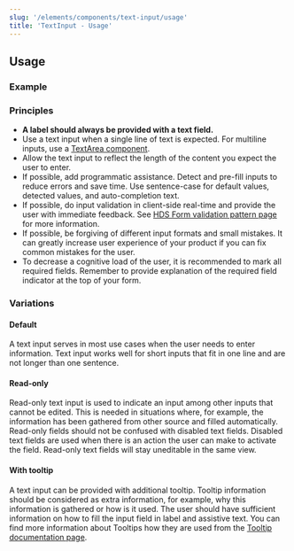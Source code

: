 ```yaml
---
slug: '/elements/components/text-input/usage'
title: 'TextInput - Usage'
---
```




## Usage

### Example
<PlaygroundPreview>
  <TextInput
    id="input"
    label="Label"
    placeholder="Placeholder"
    helperText="Assistive text"
    required
    style={{ maxWidth: '320px' }}
  />
</PlaygroundPreview>

### Principles
- **A label should always be provided with a text field.**
- Use a text input when a single line of text is expected. For multiline inputs, use a [TextArea component](/elements/components/text-area).
- Allow the text input to reflect the length of the content you expect the user to enter.
- If possible, add programmatic assistance. Detect and pre-fill inputs to reduce errors and save time. Use sentence-case for default values, detected values, and auto-completion text.
- If possible, do input validation in client-side real-time and provide the user with immediate feedback. See [HDS Form validation pattern page](/patterns/form-validation) for more information.
- If possible, be forgiving of different input formats and small mistakes. It can greatly increase user experience of your product if you can fix common mistakes for the user.
- To decrease a cognitive load of the user, it is recommended to mark all required fields. Remember to provide explanation of the required field indicator at the top of your form.

### Variations

#### Default
A text input serves in most use cases when the user needs to enter information. Text input works well for short inputs that fit in one line and are not longer than one sentence.

<PlaygroundPreview>
  <TextInput
    id="input"
    label="Label"
    placeholder="Placeholder"
    helperText="Assistive text"
    required
    style={{ maxWidth: '320px' }}
  />
</PlaygroundPreview>

#### Read-only
Read-only text input is used to indicate an input among other inputs that cannot be edited. This is needed in situations where, for example, the information has been gathered from other source and filled automatically. Read-only fields should not be confused with disabled text fields. Disabled text fields are used when there is an action the user can make to activate the field. Read-only text fields will stay uneditable in the same view.

<PlaygroundPreview>
  <TextInput
    label="Label"
    defaultValue="Read-only value"  
    helperText="Assistive text"
    readOnly
    style={{ maxWidth: '320px' }}
  />
</PlaygroundPreview>

#### With tooltip
A text input can be provided with additional tooltip. Tooltip information should be considered as extra information, for example, why this information is gathered or how is it used. The user should have sufficient information on how to fill the input field in label and assistive text. You can find more information about Tooltips how they are used from the [Tooltip documentation page](/elements/components/tooltip).

<PlaygroundPreview>
  <TextInput
    id="input-tooltip"
    label="Label"
    placeholder="Placeholder"
    tooltipLabel="Tooltip label"
    tooltipButtonLabel="Tooltip button label"
    tooltipText="Tooltips contain &quot;nice to have&quot; information. Default Tooltip contents should not be longer than two to three sentences. For longer descriptions, provide a link to a separate page."
    style={{ maxWidth: '320px' }}
  />
</PlaygroundPreview>
